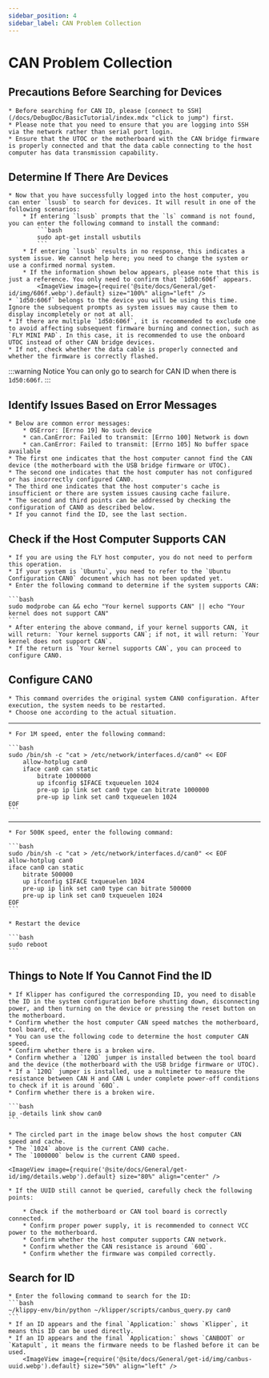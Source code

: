 ```yaml
---
sidebar_position: 4
sidebar_label: CAN Problem Collection
---
```



# CAN Problem Collection

## Precautions Before Searching for Devices

    * Before searching for CAN ID, please [connect to SSH](/docs/DebugDoc/BasicTutorial/index.mdx "click to jump") first.
    * Please note that you need to ensure that you are logging into SSH via the network rather than serial port login.
    * Ensure that the UTOC or the motherboard with the CAN bridge firmware is properly connected and that the data cable connecting to the host computer has data transmission capability.

## Determine If There Are Devices

    * Now that you have successfully logged into the host computer, you can enter `lsusb` to search for devices. It will result in one of the following scenarios:
        * If entering `lsusb` prompts that the `ls` command is not found, you can enter the following command to install the command:
            ```bash
            sudo apt-get install usbutils
            ```
        * If entering `lsusb` results in no response, this indicates a system issue. We cannot help here; you need to change the system or use a confirmed normal system.
        * If the information shown below appears, please note that this is just a reference. You only need to confirm that `1d50:606f` appears.
            <ImageView image={require('@site/docs/General/get-id/img/606f.webp').default} size="100%" align="left" />
    * `1d50:606f` belongs to the device you will be using this time. Ignore the subsequent prompts as system issues may cause them to display incompletely or not at all.
    * If there are multiple `1d50:606f`, it is recommended to exclude one to avoid affecting subsequent firmware burning and connection, such as `FLY MINI PAD`. In this case, it is recommended to use the onboard UTOC instead of other CAN bridge devices.
    * If not, check whether the data cable is properly connected and whether the firmware is correctly flashed.

:::warning Notice
You can only go to search for CAN ID when there is `1d50:606f`.
:::

## Identify Issues Based on Error Messages

    * Below are common error messages:
        * OSError: [Errno 19] No such device
        * can.CanError: Failed to transmit: [Errno 100] Network is down
        * can.CanError: Failed to transmit: [Errno 105] No buffer space available
    * The first one indicates that the host computer cannot find the CAN device (the motherboard with the USB bridge firmware or UTOC).
    * The second one indicates that the host computer has not configured or has incorrectly configured CAN0.
    * The third one indicates that the host computer's cache is insufficient or there are system issues causing cache failure.
    * The second and third points can be addressed by checking the configuration of CAN0 as described below.
    * If you cannot find the ID, see the last section.

## Check if the Host Computer Supports CAN

    * If you are using the FLY host computer, you do not need to perform this operation.
    * If your system is `Ubuntu`, you need to refer to the `Ubuntu Configuration CAN0` document which has not been updated yet.
    * Enter the following command to determine if the system supports CAN:

    ```bash
    sudo modprobe can && echo "Your kernel supports CAN" || echo "Your kernel does not support CAN"
    ```
    * After entering the above command, if your kernel supports CAN, it will return: `Your kernel supports CAN`; if not, it will return: `Your kernel does not support CAN`.
    * If the return is `Your kernel supports CAN`, you can proceed to configure CAN0.

## Configure CAN0

    * This command overrides the original system CAN0 configuration. After execution, the system needs to be restarted.
    * Choose one according to the actual situation.
----
    * For 1M speed, enter the following command:

    ```bash
    sudo /bin/sh -c "cat > /etc/network/interfaces.d/can0" << EOF
        allow-hotplug can0
        iface can0 can static
            bitrate 1000000
            up ifconfig $IFACE txqueuelen 1024
            pre-up ip link set can0 type can bitrate 1000000
            pre-up ip link set can0 txqueuelen 1024
    EOF
    ```
----
    * For 500K speed, enter the following command:

    ```bash
    sudo /bin/sh -c "cat > /etc/network/interfaces.d/can0" << EOF
    allow-hotplug can0
    iface can0 can static
        bitrate 500000
        up ifconfig $IFACE txqueuelen 1024
        pre-up ip link set can0 type can bitrate 500000
        pre-up ip link set can0 txqueuelen 1024
    EOF
    ```

    * Restart the device

    ```bash
    sudo reboot
    ```

## Things to Note If You Cannot Find the ID

    * If Klipper has configured the corresponding ID, you need to disable the ID in the system configuration before shutting down, disconnecting power, and then turning on the device or pressing the reset button on the motherboard.
    * Confirm whether the host computer CAN speed matches the motherboard, tool board, etc.
    * You can use the following code to determine the host computer CAN speed.
    * Confirm whether there is a broken wire.
    * Confirm whether a `120Ω` jumper is installed between the tool board and the device (the motherboard with the USB bridge firmware or UTOC).
    * If a `120Ω` jumper is installed, use a multimeter to measure the resistance between CAN H and CAN L under complete power-off conditions to check if it is around `60Ω`.
    * Confirm whether there is a broken wire.

    ```bash
    ip -details link show can0
    ```
    
    * The circled part in the image below shows the host computer CAN speed and cache.
    * The `1024` above is the current CAN0 cache.
    * The `1000000` below is the current CAN0 speed.

    <ImageView image={require('@site/docs/General/get-id/img/details.webp').default} size="80%" align="center" />

    * If the UUID still cannot be queried, carefully check the following points:

        * Check if the motherboard or CAN tool board is correctly connected.
        * Confirm proper power supply, it is recommended to connect VCC power to the motherboard.
        * Confirm whether the host computer supports CAN network.
        * Confirm whether the CAN resistance is around `60Ω`.
        * Confirm whether the firmware was compiled correctly.

## Search for ID

    * Enter the following command to search for the ID:
    ```bash
    ~/klippy-env/bin/python ~/klipper/scripts/canbus_query.py can0
    ```
    * If an ID appears and the final `Application:` shows `Klipper`, it means this ID can be used directly.
    * If an ID appears and the final `Application:` shows `CANBOOT` or `Katapult`, it means the firmware needs to be flashed before it can be used.
        <ImageView image={require('@site/docs/General/get-id/img/canbus-uuid.webp').default} size="50%" align="left" />
